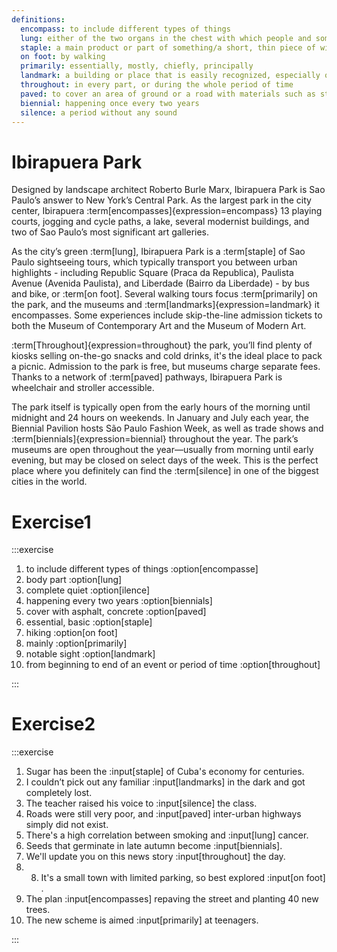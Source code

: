 ```yaml
---
definitions:
  encompass: to include different types of things
  lung: either of the two organs in the chest with which people and some animals breathe
  staple: a main product or part of something/a short, thin piece of wire used to fasten sheets of paper together
  on foot: by walking
  primarily: essentially, mostly, chiefly, principally
  landmark: a building or place that is easily recognized, especially one that you can use to judge where you are
  throughout: in every part, or during the whole period of time
  paved: to cover an area of ground or a road with materials such as stone, concrete, or bricks that will form a hard, level surface
  biennial: happening once every two years
  silence: a period without any sound
---
```


# Ibirapuera Park

Designed by landscape architect Roberto Burle Marx, Ibirapuera Park is
Sao Paulo’s answer to New York’s Central Park. As the largest park in
the city center, Ibirapuera :term[encompasses]{expression=encompass}
13 playing courts, jogging and cycle paths, a lake, several modernist
buildings, and two of Sao Paulo’s most significant art galleries.

As the city’s green :term[lung], Ibirapuera
Park is a :term[staple] of
Sao Paulo sightseeing tours, which typically transport you between urban
highlights - including Republic Square (Praca da Republica), Paulista
Avenue (Avenida Paulista), and Liberdade (Bairro da Liberdade) - by bus
and bike, or :term[on foot]. Several walking tours focus
:term[primarily] on the park, and the museums and
:term[landmarks]{expression=landmark} it encompasses. Some experiences include skip-the-line admission tickets to
both the Museum of Contemporary Art and the Museum of Modern Art.

:term[Throughout]{expression=throughout} the park,
you’ll find plenty of kiosks selling on-the-go snacks and cold drinks,
it's the ideal place to pack a picnic. Admission to the park is free,
but museums charge separate fees. Thanks to a network of
:term[paved] pathways, Ibirapuera Park is wheelchair and stroller accessible.

The park itself is typically open from the early hours of the morning until midnight and 24 hours on weekends. In January and July each year, the Biennial Pavilion hosts São Paulo Fashion Week, as well as trade shows and :term[biennials]{expression=biennial} throughout the year. The park’s museums are open throughout the year—usually from morning until early evening, but may be closed on select days of the week. This is the perfect place where you definitely can find the :term[silence] in one of the biggest cities in the world.

# Exercise1

:::exercise

1. to include different types of things :option[encompasse]
1. body part :option[lung]
1. complete quiet :option[ilence]
1. happening every two years :option[biennials]
1. cover with asphalt, concrete :option[paved]
1. essential, basic :option[staple]
1. hiking :option[on foot]
1. mainly :option[primarily]
1. notable sight :option[landmark]
1. from beginning to end of an event or period of time :option[throughout]

:::

# Exercise2

:::exercise

1. Sugar has been the :input[staple] of Cuba's economy for centuries.
1. I couldn’t pick out any familiar :input[landmarks] in the dark and got completely lost.
1. The teacher raised his voice to :input[silence] the class.
1. Roads were still very poor, and :input[paved] inter-urban highways simply did not exist.
1. There's a high correlation between smoking and :input[lung] cancer.
1. Seeds that germinate in late autumn become :input[biennials].
1. We'll update you on this news story :input[throughout] the day.
1. 8. It's a small town with limited parking, so best explored :input[on foot] .
1. The plan :input[encompasses] repaving the street and planting 40 new trees.
1. The new scheme is aimed :input[primarily] at teenagers.

:::
